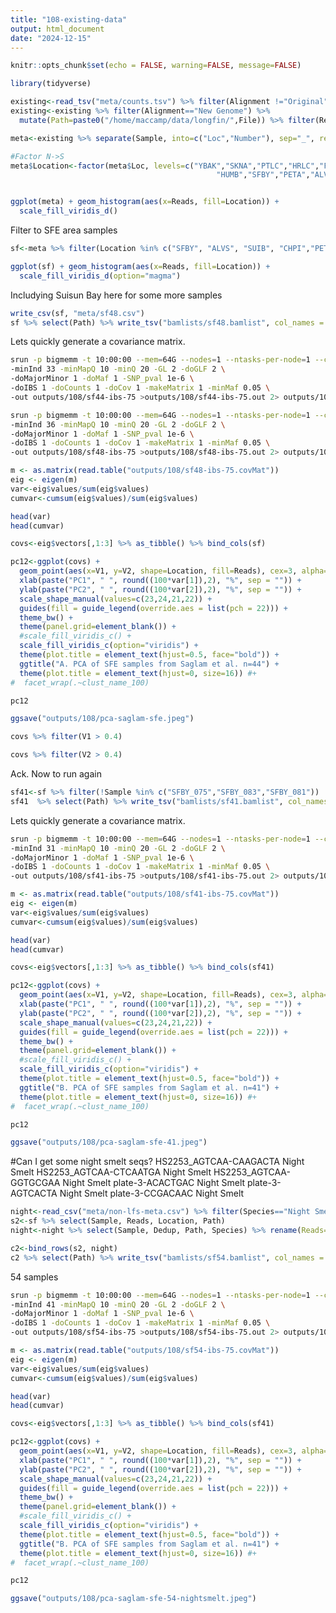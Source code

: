 ```yaml
---
title: "108-existing-data"
output: html_document
date: "2024-12-15"
---
```


```r
knitr::opts_chunk$set(echo = FALSE, warning=FALSE, message=FALSE)
```

```r
library(tidyverse)
```

```r
existing<-read_tsv("meta/counts.tsv") %>% filter(Alignment !="Original")
existing<-existing %>% filter(Alignment=="New Genome") %>%
  mutate(Path=paste0("/home/maccamp/data/longfin/",File)) %>% filter(Reads > 4e5)

meta<-existing %>% separate(Sample, into=c("Loc","Number"), sep="_", remove=FALSE)

#Factor N->S
meta$Location<-factor(meta$Loc, levels=c("YBAK","SKNA","PTLC","HRLC","FRAS","LWSH","COLR",
                                              "HUMB","SFBY","PETA","ALVS","SUIB","CHPI"))


ggplot(meta) + geom_histogram(aes(x=Reads, fill=Location)) +
  scale_fill_viridis_d()
```

Filter to SFE area samples

```r
sf<-meta %>% filter(Location %in% c("SFBY", "ALVS", "SUIB", "CHPI","PETA"))

ggplot(sf) + geom_histogram(aes(x=Reads, fill=Location)) +
  scale_fill_viridis_d(option="magma")

```
Includying Suisun Bay here for some more samples
```r
write_csv(sf, "meta/sf48.csv")
sf %>% select(Path) %>% write_tsv("bamlists/sf48.bamlist", col_names = FALSE)
```

Lets quickly generate a covariance matrix.
```sh
srun -p bigmemm -t 10:00:00 --mem=64G --nodes=1 --ntasks-per-node=1 --cpus-per-task=12  $HOME/angsd/angsd -P 12 -bam bamlists/sf44.bamlist \
-minInd 33 -minMapQ 10 -minQ 20 -GL 2 -doGLF 2 \
-doMajorMinor 1 -doMaf 1 -SNP_pval 1e-6 \
-doIBS 1 -doCounts 1 -doCov 1 -makeMatrix 1 -minMaf 0.05 \
-out outputs/108/sf44-ibs-75 >outputs/108/sf44-ibs-75.out 2> outputs/108/sf44-ibs-75.err &

srun -p bigmemm -t 10:00:00 --mem=64G --nodes=1 --ntasks-per-node=1 --cpus-per-task=12  $HOME/angsd/angsd -P 12 -bam bamlists/sf48.bamlist \
-minInd 36 -minMapQ 10 -minQ 20 -GL 2 -doGLF 2 \
-doMajorMinor 1 -doMaf 1 -SNP_pval 1e-6 \
-doIBS 1 -doCounts 1 -doCov 1 -makeMatrix 1 -minMaf 0.05 \
-out outputs/108/sf48-ibs-75 >outputs/108/sf48-ibs-75.out 2> outputs/108/sf48-ibs-75.err &

```



```r
m <- as.matrix(read.table("outputs/108/sf48-ibs-75.covMat"))
eig <- eigen(m)
var<-eig$values/sum(eig$values)
cumvar<-cumsum(eig$values)/sum(eig$values)

head(var)
head(cumvar)
```


```r
covs<-eig$vectors[,1:3] %>% as_tibble() %>% bind_cols(sf)

pc12<-ggplot(covs) +
  geom_point(aes(x=V1, y=V2, shape=Location, fill=Reads), cex=3, alpha=0.75) +
  xlab(paste("PC1", " ", round((100*var[1]),2), "%", sep = "")) +
  ylab(paste("PC2", " ", round((100*var[2]),2), "%", sep = "")) +
  scale_shape_manual(values=c(23,24,21,22)) +
  guides(fill = guide_legend(override.aes = list(pch = 22))) +
  theme_bw() +
  theme(panel.grid=element_blank()) +
  #scale_fill_viridis_c() +
  scale_fill_viridis_c(option="viridis") +
  theme(plot.title = element_text(hjust=0.5, face="bold")) +
  ggtitle("A. PCA of SFE samples from Saglam et al. n=44") +
  theme(plot.title = element_text(hjust=0, size=16)) #+
#  facet_wrap(.~clust_name_100)

pc12

ggsave("outputs/108/pca-saglam-sfe.jpeg")
```

```r
covs %>% filter(V1 > 0.4)
```


```r
covs %>% filter(V2 > 0.4)
```


Ack. Now to run again
```r
sf41<-sf %>% filter(!Sample %in% c("SFBY_075","SFBY_083","SFBY_081"))
sf41  %>% select(Path) %>% write_tsv("bamlists/sf41.bamlist", col_names = FALSE)
```

Lets quickly generate a covariance matrix.
```sh
srun -p bigmemm -t 10:00:00 --mem=64G --nodes=1 --ntasks-per-node=1 --cpus-per-task=12  $HOME/angsd/angsd -P 12 -bam bamlists/sf41.bamlist \
-minInd 31 -minMapQ 10 -minQ 20 -GL 2 -doGLF 2 \
-doMajorMinor 1 -doMaf 1 -SNP_pval 1e-6 \
-doIBS 1 -doCounts 1 -doCov 1 -makeMatrix 1 -minMaf 0.05 \
-out outputs/108/sf41-ibs-75 >outputs/108/sf41-ibs-75.out 2> outputs/108/sf41-ibs-75.err &
```

```r
m <- as.matrix(read.table("outputs/108/sf41-ibs-75.covMat"))
eig <- eigen(m)
var<-eig$values/sum(eig$values)
cumvar<-cumsum(eig$values)/sum(eig$values)

head(var)
head(cumvar)
```


```r
covs<-eig$vectors[,1:3] %>% as_tibble() %>% bind_cols(sf41)

pc12<-ggplot(covs) +
  geom_point(aes(x=V1, y=V2, shape=Location, fill=Reads), cex=3, alpha=0.75) +
  xlab(paste("PC1", " ", round((100*var[1]),2), "%", sep = "")) +
  ylab(paste("PC2", " ", round((100*var[2]),2), "%", sep = "")) +
  scale_shape_manual(values=c(23,24,21,22)) +
  guides(fill = guide_legend(override.aes = list(pch = 22))) +
  theme_bw() +
  theme(panel.grid=element_blank()) +
  #scale_fill_viridis_c() +
  scale_fill_viridis_c(option="viridis") +
  theme(plot.title = element_text(hjust=0.5, face="bold")) +
  ggtitle("B. PCA of SFE samples from Saglam et al. n=41") +
  theme(plot.title = element_text(hjust=0, size=16)) #+
#  facet_wrap(.~clust_name_100)

pc12

ggsave("outputs/108/pca-saglam-sfe-41.jpeg")
```


#Can I get some night smelt seqs?
HS2253_AGTCAA-CAAGACTA	Night Smelt
HS2253_AGTCAA-CTCAATGA	Night Smelt
HS2253_AGTCAA-GGTGCGAA	Night Smelt
plate-3-ACACTGAC	Night Smelt
plate-3-AGTCACTA	Night Smelt
plate-3-CCGACAAC	Night Smelt
```r
night<-read_csv("meta/non-lfs-meta.csv") %>% filter(Species=="Night Smelt")
s2<-sf %>% select(Sample, Reads, Location, Path)
night<-night %>% select(Sample, Dedup, Path, Species) %>% rename(Reads=Dedup) %>% rename(Location=Species)

c2<-bind_rows(s2, night)
c2 %>% select(Path) %>% write_tsv("bamlists/sf54.bamlist", col_names = FALSE)
```

54 samples

```sh
srun -p bigmemm -t 10:00:00 --mem=64G --nodes=1 --ntasks-per-node=1 --cpus-per-task=12  $HOME/angsd/angsd -P 12 -bam bamlists/sf54.bamlist \
-minInd 41 -minMapQ 10 -minQ 20 -GL 2 -doGLF 2 \
-doMajorMinor 1 -doMaf 1 -SNP_pval 1e-6 \
-doIBS 1 -doCounts 1 -doCov 1 -makeMatrix 1 -minMaf 0.05 \
-out outputs/108/sf54-ibs-75 >outputs/108/sf54-ibs-75.out 2> outputs/108/sf54-ibs-75.err &
```


```r
m <- as.matrix(read.table("outputs/108/sf54-ibs-75.covMat"))
eig <- eigen(m)
var<-eig$values/sum(eig$values)
cumvar<-cumsum(eig$values)/sum(eig$values)

head(var)
head(cumvar)

covs<-eig$vectors[,1:3] %>% as_tibble() %>% bind_cols(sf41)

pc12<-ggplot(covs) +
  geom_point(aes(x=V1, y=V2, shape=Location, fill=Reads), cex=3, alpha=0.75) +
  xlab(paste("PC1", " ", round((100*var[1]),2), "%", sep = "")) +
  ylab(paste("PC2", " ", round((100*var[2]),2), "%", sep = "")) +
  scale_shape_manual(values=c(23,24,21,22)) +
  guides(fill = guide_legend(override.aes = list(pch = 22))) +
  theme_bw() +
  theme(panel.grid=element_blank()) +
  #scale_fill_viridis_c() +
  scale_fill_viridis_c(option="viridis") +
  theme(plot.title = element_text(hjust=0.5, face="bold")) +
  ggtitle("B. PCA of SFE samples from Saglam et al. n=41") +
  theme(plot.title = element_text(hjust=0, size=16)) #+
#  facet_wrap(.~clust_name_100)

pc12

ggsave("outputs/108/pca-saglam-sfe-54-nightsmelt.jpeg")
```
